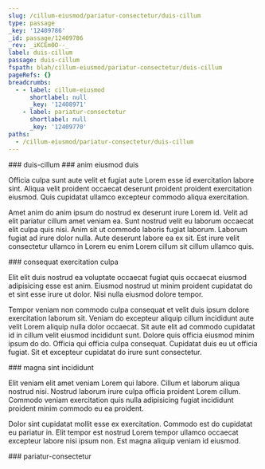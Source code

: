 ```yaml
---
slug: /cillum-eiusmod/pariatur-consectetur/duis-cillum
type: passage
_key: '12409786'
_id: passage/12409786
_rev: _iKCEm0O--_
label: duis-cillum
passage: duis-cillum
fspath: blah/cillum-eiusmod/pariatur-consectetur/duis-cillum
pageRefs: {}
breadcrumbs:
  - - label: cillum-eiusmod
      shortlabel: null
      _key: '12408971'
    - label: pariatur-consectetur
      shortlabel: null
      _key: '12409770'
paths:
  - /cillum-eiusmod/pariatur-consectetur/duis-cillum
---
```


<NuggetArea>
<Passage slug="/cillum-eiusmod/pariatur-consectetur/duis-cillum" type="passage" _key="12409786" _id="passage/12409786" _rev="_iKCEm0O--_" label="duis-cillum" passage="duis-cillum" fspath="blah/cillum-eiusmod/pariatur-consectetur/duis-cillum" paths="/cillum-eiusmod/pariatur-consectetur/duis-cillum">
<NuggetBody>
### duis-cillum

</NuggetBody>
<Breadcrumbs>
<Crumbs>
<Crumb _key="12408971" label="cillum-eiusmod" /><Crumb _key="12409770" label="pariatur-consectetur" />
</Crumbs>
</Breadcrumbs>
</Passage>

<NuggetsInbound>
</NuggetsInbound>
<NuggetsOutbound>
<Nugget direction="outbound" type="nugget" _key="0714257e-e410-4b47-a22c-ea3078a50739" _id="nugget/0714257e-e410-4b47-a22c-ea3078a50739" _rev="_iKCEm0W---" fspath="blah/cillum-eiusmod/pariatur-consectetur/duis-cillum/anim-eiusmod-duis.md" label="anim eiusmod duis" paths="/cillum-eiusmod/pariatur-consectetur/duis-cillum/anim-eiusmod-duis" slug="/cillum-eiusmod/pariatur-consectetur/duis-cillum/anim-eiusmod-duis">
<NuggetBody>
### anim eiusmod duis

Officia culpa sunt aute velit et fugiat aute Lorem esse id exercitation labore sint. Aliqua velit proident occaecat deserunt proident proident exercitation eiusmod. Quis cupidatat ullamco excepteur commodo aliqua exercitation.

Amet anim do anim ipsum do nostrud ex deserunt irure Lorem id. Velit ad elit pariatur cillum amet veniam ea. Sunt nostrud velit eu laborum occaecat elit culpa quis nisi. Anim sit ut commodo laboris fugiat laborum. Laborum fugiat ad irure dolor nulla. Aute deserunt labore ea ex sit. Est irure velit consectetur ullamco in Lorem eu enim Lorem cillum sit cillum ullamco quis.

</NuggetBody>
</Nugget>

<Nugget direction="outbound" type="nugget" _key="98b4deca-9a2f-4e07-9375-7a85952a9b54" _id="nugget/98b4deca-9a2f-4e07-9375-7a85952a9b54" _rev="_iKCEm0a---" fspath="blah/cillum-eiusmod/pariatur-consectetur/duis-cillum/consequat-exercitation-culpa.md" label="consequat exercitation culpa" paths="/cillum-eiusmod/pariatur-consectetur/duis-cillum/consequat-exercitation-culpa" slug="/cillum-eiusmod/pariatur-consectetur/duis-cillum/consequat-exercitation-culpa">
<NuggetBody>
### consequat exercitation culpa

Elit elit duis nostrud ea voluptate occaecat fugiat quis occaecat eiusmod adipisicing esse est anim. Eiusmod nostrud ut minim proident cupidatat do et sint esse irure ut dolor. Nisi nulla eiusmod dolore tempor.

Tempor veniam non commodo culpa consequat et velit duis ipsum dolore exercitation laborum sit. Veniam do excepteur aliquip cillum incididunt aute velit Lorem aliquip nulla dolor occaecat. Sit aute elit ad commodo cupidatat id in cillum velit eiusmod incididunt sunt. Dolore quis officia eiusmod minim ipsum do do. Officia qui officia culpa consequat. Cupidatat duis eu ut officia fugiat. Sit et excepteur cupidatat do irure sunt consectetur.

</NuggetBody>
</Nugget>

<Nugget direction="outbound" type="nugget" _key="3d368795-a76f-4ffa-af4a-46f0df1ba7cf" _id="nugget/3d368795-a76f-4ffa-af4a-46f0df1ba7cf" _rev="_iKCEm0a--_" fspath="blah/cillum-eiusmod/pariatur-consectetur/duis-cillum/magna-sint-incididunt.md" label="magna sint incididunt" paths="/cillum-eiusmod/pariatur-consectetur/duis-cillum/magna-sint-incididunt" slug="/cillum-eiusmod/pariatur-consectetur/duis-cillum/magna-sint-incididunt">
<NuggetBody>
### magna sint incididunt

Elit veniam elit amet veniam Lorem qui labore. Cillum et laborum aliqua nostrud nisi. Nostrud laborum irure culpa officia proident Lorem cillum. Commodo veniam exercitation quis nulla adipisicing fugiat incididunt proident minim commodo eu ea proident.

Dolor sint cupidatat mollit esse ex exercitation. Commodo est do cupidatat eu pariatur in. Elit tempor est nostrud Lorem tempor ullamco occaecat excepteur labore nisi ipsum non. Est magna aliquip veniam id eiusmod.

</NuggetBody>
</Nugget>

</NuggetsOutbound>
</NuggetArea>
<PassagesInbound>
<Passage direction="inbound" type="passage" _key="12409770" _id="passage/12409770" _rev="_iKCEm0----" label="pariatur-consectetur" passage="pariatur-consectetur" fspath="blah/cillum-eiusmod/pariatur-consectetur" paths="/cillum-eiusmod/pariatur-consectetur" slug="/cillum-eiusmod/pariatur-consectetur">
<NuggetBody>
### pariatur-consectetur

</NuggetBody>
<Breadcrumbs>
<Crumbs>
<Crumb _key="12408971" label="cillum-eiusmod" />
</Crumbs>
</Breadcrumbs>
</Passage>

</PassagesInbound>
<PassagesOutbound>
</PassagesOutbound>